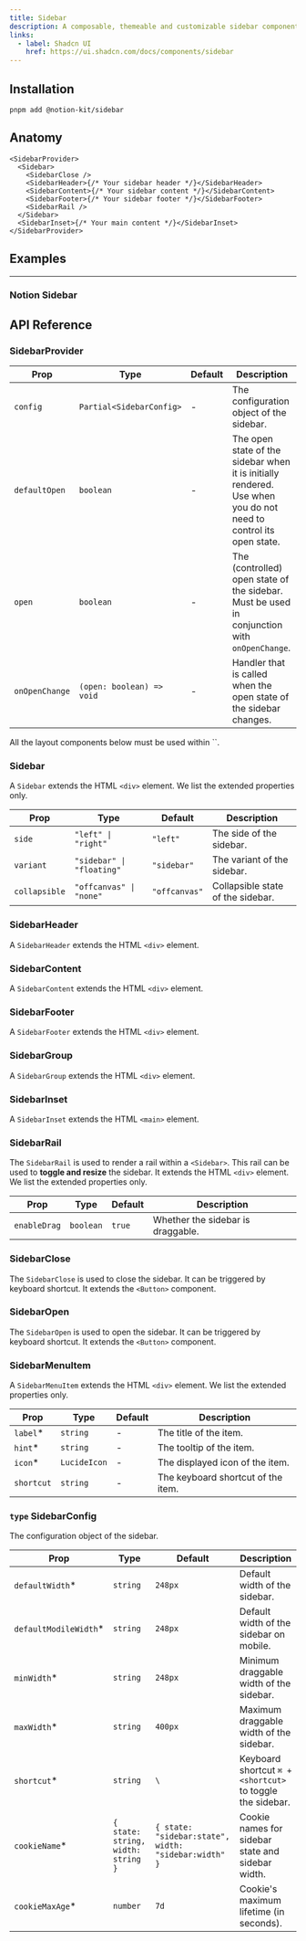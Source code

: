 ```yaml
---
title: Sidebar
description: A composable, themeable and customizable sidebar component.
links:
  - label: Shadcn UI
    href: https://ui.shadcn.com/docs/components/sidebar
---
```


<ComponentPreview name="sidebar/basic" className="h-96 p-0" />

## Installation

```package-install
pnpm add @notion-kit/sidebar
```

## Anatomy

```tsx
<SidebarProvider>
  <Sidebar>
    <SidebarClose />
    <SidebarHeader>{/* Your sidebar header */}</SidebarHeader>
    <SidebarContent>{/* Your sidebar content */}</SidebarContent>
    <SidebarFooter>{/* Your sidebar footer */}</SidebarFooter>
    <SidebarRail />
  </Sidebar>
  <SidebarInset>{/* Your main content */}</SidebarInset>
</SidebarProvider>
```

## Examples

---

### Notion Sidebar

<ComponentPreview name="sidebar/notion" className="h-96 p-0" />

## API Reference

### SidebarProvider

| Prop           | Type                      | Default | Description                                                                                                      |
| -------------- | ------------------------- | ------- | ---------------------------------------------------------------------------------------------------------------- |
| `config`       | `Partial<SidebarConfig>`  | -       | The configuration object of the sidebar.                                                                         |
| `defaultOpen`  | `boolean`                 | -       | The open state of the sidebar when it is initially rendered. Use when you do not need to control its open state. |
| `open`         | `boolean`                 | -       | The (controlled) open state of the sidebar. Must be used in conjunction with `onOpenChange`.                     |
| `onOpenChange` | `(open: boolean) => void` | -       | Handler that is called when the open state of the sidebar changes.                                               |

<Callout title="Note">
  All the layout components below must be used within `<SidebarProvider>`.
</Callout>

### Sidebar

A `Sidebar` extends the HTML `<div>` element. We list the extended properties only.

| Prop          | Type                      | Default       | Description                       |
| ------------- | ------------------------- | ------------- | --------------------------------- |
| `side`        | `"left" \| "right"`       | `"left"`      | The side of the sidebar.          |
| `variant`     | `"sidebar" \| "floating"` | `"sidebar"`   | The variant of the sidebar.       |
| `collapsible` | `"offcanvas" \| "none"`   | `"offcanvas"` | Collapsible state of the sidebar. |

### SidebarHeader

A `SidebarHeader` extends the HTML `<div>` element.

### SidebarContent

A `SidebarContent` extends the HTML `<div>` element.

### SidebarFooter

A `SidebarFooter` extends the HTML `<div>` element.

### SidebarGroup

A `SidebarGroup` extends the HTML `<div>` element.

### SidebarInset

A `SidebarInset` extends the HTML `<main>` element.

### SidebarRail

The `SidebarRail` is used to render a rail within a `<Sidebar>`. This rail can be used to **toggle and resize** the sidebar.
It extends the HTML `<div>` element. We list the extended properties only.

| Prop         | Type      | Default | Description                       |
| ------------ | --------- | ------- | --------------------------------- |
| `enableDrag` | `boolean` | `true`  | Whether the sidebar is draggable. |

### SidebarClose

The `SidebarClose` is used to close the sidebar. It can be triggered by keyboard shortcut.
It extends the `<Button>` component.

### SidebarOpen

The `SidebarOpen` is used to open the sidebar. It can be triggered by keyboard shortcut.
It extends the `<Button>` component.

### SidebarMenuItem

A `SidebarMenuItem` extends the HTML `<div>` element. We list the extended properties only.

| Prop       | Type         | Default | Description                        |
| ---------- | ------------ | ------- | ---------------------------------- |
| `label`\*  | `string`     | -       | The title of the item.             |
| `hint`\*   | `string`     | -       | The tooltip of the item.           |
| `icon`\*   | `LucideIcon` | -       | The displayed icon of the item.    |
| `shortcut` | `string`     | -       | The keyboard shortcut of the item. |

### `type` SidebarConfig

The configuration object of the sidebar.

| Prop                   | Type                               | Default                                              | Description                                               |
| ---------------------- | ---------------------------------- | ---------------------------------------------------- | --------------------------------------------------------- |
| `defaultWidth`\*       | `string`                           | `248px`                                              | Default width of the sidebar.                             |
| `defaultModileWidth`\* | `string`                           | `248px`                                              | Default width of the sidebar on mobile.                   |
| `minWidth`\*           | `string`                           | `248px`                                              | Minimum draggable width of the sidebar.                   |
| `maxWidth`\*           | `string`                           | `400px`                                              | Maximum draggable width of the sidebar.                   |
| `shortcut`\*           | `string`                           | `\`                                                  | Keyboard shortcut `⌘ + <shortcut>` to toggle the sidebar. |
| `cookieName`\*         | `{ state: string, width: string }` | `{ state: "sidebar:state", width: "sidebar:width" }` | Cookie names for sidebar state and sidebar width.         |
| `cookieMaxAge`\*       | `number`                           | `7d`                                                 | Cookie's maximum lifetime (in seconds).                   |

